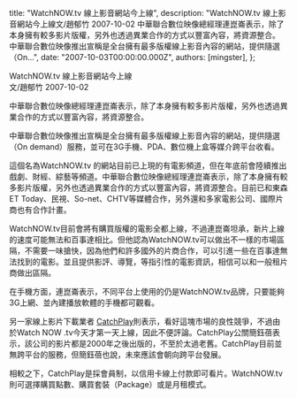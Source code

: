 
  title: "WatchNOW.tv 線上影音網站今上線",
  description: "WatchNOW.tv 線上影音網站今上線文/趙郁竹 2007-10-02 中華聯合數位映像總經理連崑崙表示，除了本身擁有較多影片版權，另外也透過異業合作的方式以豐富內容，將資源整合。 中華聯合數位映像推出宣稱是全台擁有最多版權線上影音內容的網站，提供隨選（On...",
  date: "2007-10-03T00:00:00.000Z",
  authors: [mingster],
};

<p>WatchNOW.tv 線上影音網站今上線<br />文/趙郁竹 2007-10-02</p>
<p>中華聯合數位映像總經理連崑崙表示，除了本身擁有較多影片版權，另外也透過異業合作的方式以豐富內容，將資源整合。</p>
<p>中華聯合數位映像推出宣稱是全台擁有最多版權線上影音內容的網站，提供隨選（On demand）服務，並可在3G手機、PDA、數位機上盒等媒介跨平台收看。</p>
<p>這個名為WatchNOW.tv 的網站目前已上現的有電影頻道，但在年底前會陸續推出戲劇、財經、綜藝等頻道。中華聯合數位映像總經理連崑崙表示，除了本身擁有較多影片版權，另外也透過異業合作的方式以豐富內容，將資源整合。目前已和東森ET Today、民視、So-net、CHTV等媒體合作，另外還和多家電影公司、國際片商也有合作計畫。</p>
<p>WatchNOW.tv目前會將有購買版權的電影全都上線，不過連崑崙坦承，新片上線的速度可能無法和百事達相比。但他認為WatchNOW.tv可以做出不一樣的市場區隔，不需要一味搶快，因為他們和許多國外的片商合作，可以引進一些在百事達無法找到的電影。並且提供影評、導覽，等指引性的電影資訊，相信可以和一般租片商做出區隔。</p>
<p>在手機方面，連崑崙表示，不同平台上使用的仍是WatchNOW.tv品牌，只要能夠3G上網、並內建播放軟體的手機都可觀看。</p>
<p>另一家線上影片下載業者 <a href="http://www.catchplay.com/tw/">CatchPlay</a>則表示，看好這塊市場的良性競爭，不過由於Watch NOW .tv今天才第一天上線，因此不便評論。CatchPlay公關簡鈺蓓表示，該公司的影片都是2000年之後出版的，不至於太過老舊。CatchPlay目前並無跨平台的服務，但簡鈺蓓也說，未來應該會朝向跨平台發展。</p>
<p>相較之下，CatchPlay是採會員制，以信用卡線上付款即可看片。WatchNOW.tv則可選擇購買點數、購買套裝（Package）或是月租模式。</p>
